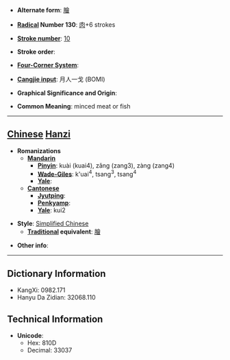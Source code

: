* '''Alternate form''': [[膾]]

* '''[[Wiktionary:Chinese radical index| Radical]] Number 130''': [[Wiktionary:Chinese radical index 肉|肉]]+6 strokes

* '''[[Wiktionary:Chinese total strokes index|Stroke number]]''': [[Wiktionary:Chinese total strokes index 10|10]]

* '''Stroke order''': 

* '''[[Wiktionary:Chinese four corner index|Four-Corner System]]''': 

* '''[[Wiktionary:Chinese Cangjie index|Cangjie input]]''': 月人一戈 (BOMI)

* '''Graphical Significance and Origin''': 

* '''Common Meaning''': minced meat or fish

----

== [[Chinese]] [[Hanzi]] ==

* '''Romanizations'''
** '''[[Mandarin]]'''
*** '''[[Pinyin]]''': kuài (kuai4), zǎng (zang3), zàng (zang4)
*** '''[[Wade-Giles]]''': k'uai<sup>4</sup>, tsang<sup>3</sup>, tsang<sup>4</sup>
*** '''[[Yale]]''': 
** '''[[Cantonese]]'''
*** '''[[Jyutping]]''':
*** '''[[Penkyamp]]''': 
*** '''[[Yale]]''': kui2

* '''Style''': [[Simplified Chinese]] 
** '''[[Traditional Chinese|Traditional]] equivalent''': [[膾]]

* '''Other info''': 

----

== Dictionary Information ==

* KangXi: 0982.171
* Hanyu Da Zidian: 32068.110

== Technical Information ==

* '''Unicode''':
** Hex: 810D
** Decimal: 33037